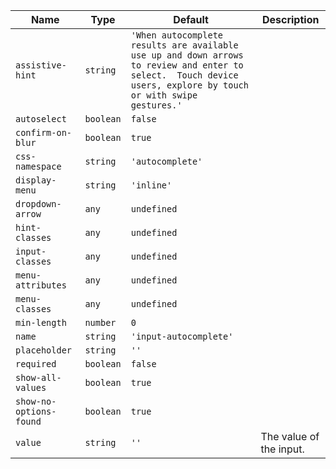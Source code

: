 
  | Name | Type | Default | Description |
| --- | --- | --- | --- |
| `assistive-hint` | `string` | `'When autocomplete results are available use up and down arrows to review and enter to select.  Touch device users, explore by touch or with swipe gestures.'` |  |
| `autoselect` | `boolean` | `false` |  |
| `confirm-on-blur` | `boolean` | `true` |  |
| `css-namespace` | `string` | `'autocomplete'` |  |
| `display-menu` | `string` | `'inline'` |  |
| `dropdown-arrow` | `any` | `undefined` |  |
| `hint-classes` | `any` | `undefined` |  |
| `input-classes` | `any` | `undefined` |  |
| `menu-attributes` | `any` | `undefined` |  |
| `menu-classes` | `any` | `undefined` |  |
| `min-length` | `number` | `0` |  |
| `name` | `string` | `'input-autocomplete'` |  |
| `placeholder` | `string` | `''` |  |
| `required` | `boolean` | `false` |  |
| `show-all-values` | `boolean` | `true` |  |
| `show-no-options-found` | `boolean` | `true` |  |
| `value` | `string` | `''` | The value of the input. |

